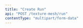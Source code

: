 ```yaml
---
title: "Create Run"
api: "POST /texture-mesh/run"
contentType: "multipart/form-data"
---
```


<ParamField header="Authorization" type="string" required hidden />
<ParamField header="x-api-key" type="string" required hidden />

### Description
Run a texture generation task with the requested parameters.
Will be associated with mesh created

### Form Data
<ParamField body="project-id" type="string" required>
  The id of the project
</ParamField>

<ParamField body="prompt" type="string"></ParamField>

<ParamField body="generate-maps" type="boolean"></ParamField>

<ParamField body="image-type" type="enum" default="init">
  Enum: `init`, `color`
</ParamField>

<ParamField body="super-resolution" type="enum" default="0">
  Enum: `512`, `1024`, `2048`, `4096`
</ParamField>

<ParamField body="square-func" type="enum" default="scale">
  Enum: `scale`, `crop`
</ParamField>

<ParamField body="make-tileable" type="boolean"></ParamField>

<ParamField body="files[]" type="files"></ParamField>

<RequestExample>
```bash cURL
curl -X POST \
  https://api.mirageml.com/texture-mesh/run \
  -H 'Authorization: <AUTHORIZATION>' \
  -H 'Cache-Control: no-cache' \
  -H 'Postman-Token: fc792357-29f4-49e7-b0bf-548568ceea85' \
  -H 'content-type: multipart/form-data; boundary=----WebKitFormBoundary7MA4YWxkTrZu0gW' \
  -H 'x-api-key: <API_KEY>' \
  -F project-id=<PROJECT_ID> \
  -F prompt=<PROMPT> \
  -F image-type=<IMAGE_TYPE> \
  -F generate-maps=<GENERATE_MAPS> \
  -F super-resolution=<SUPER_RESOLUTION> \
  -F square-func=<SQUARE_FUNC> \
  -f make-tileable=<TILEABLE> \
  -F files=<FILES> \
```
</RequestExample>

<ResponseExample>
```json
{
  "statusCode": 200,
  "run_id": "433db382-d08a-4543-bbd7-b6aa28683745"
}
```
</ResponseExample>
